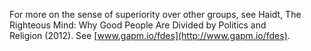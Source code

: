 
For more on the sense of superiority over other groups, see Haidt, The Righteous Mind: Why Good People Are Divided by Politics and Religion (2012). See [www.gapm.io/fdes](http://www.gapm.io/fdes).